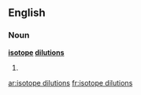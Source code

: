 ==English==

===Noun===
'''[[isotope]] [[dilutions]]'''

# {{plural of|[[isotope dilution]]}}

[[ar:isotope dilutions]]
[[fr:isotope dilutions]]